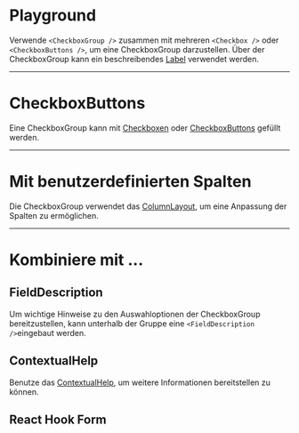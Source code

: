 # Playground

Verwende `<CheckboxGroup />` zusammen mit mehreren `<Checkbox />` oder `<CheckboxButtons />`, um eine CheckboxGroup darzustellen. Über der CheckboxGroup kann ein beschreibendes [Label](/03-components/content/label) verwendet werden.

<LiveCodeEditor />

---

# CheckboxButtons

Eine CheckboxGroup kann mit [Checkboxen](/03-components/form-controls/checkbox) oder [CheckboxButtons](/03-components/form-controls/checkbox-button) gefüllt werden.

<LiveCodeEditor example="buttons" editorCollapsed />

---

# Mit benutzerdefinierten Spalten

Die CheckboxGroup verwendet das [ColumnLayout](/03-components/structure/column-layout), um eine Anpassung der Spalten zu ermöglichen.

<LiveCodeEditor example="customColumns" editorCollapsed />

---

# Kombiniere mit ...

## FieldDescription

Um wichtige Hinweise zu den Auswahloptionen der CheckboxGroup bereitzustellen, kann unterhalb der Gruppe eine `<FieldDescription />`eingebaut werden.

<LiveCodeEditor example="fieldDescription" editorCollapsed />

## ContextualHelp

Benutze das [ContextualHelp](/03-components/overlays/contextual-help), um weitere Informationen bereitstellen zu können. 

<LiveCodeEditor example="contextualHelp" editorCollapsed />

## React Hook Form

<LiveCodeEditor example="form" editorCollapsed />
